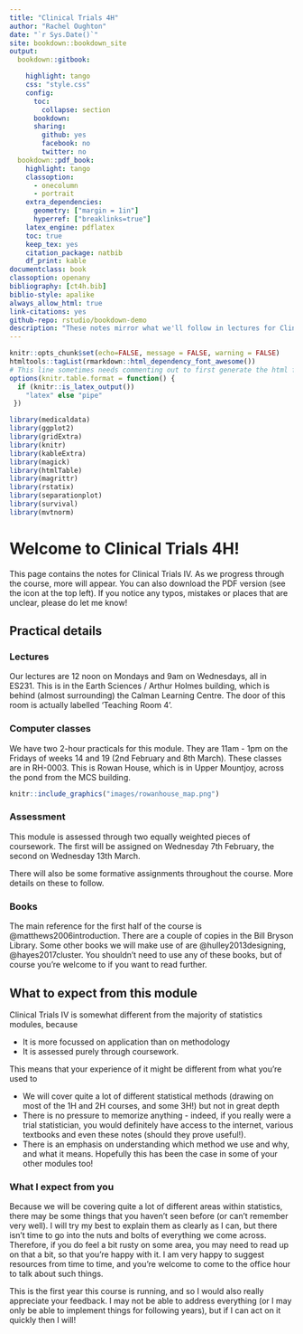 ```yaml
--- 
title: "Clinical Trials 4H"
author: "Rachel Oughton"
date: "`r Sys.Date()`"
site: bookdown::bookdown_site
output: 
  bookdown::gitbook:

    highlight: tango
    css: "style.css"
    config:
      toc:
        collapse: section
      bookdown:
      sharing:
        github: yes
        facebook: no
        twitter: no
  bookdown::pdf_book:
    highlight: tango
    classoption:
      - onecolumn
      - portrait
    extra_dependencies: 
      geometry: ["margin = 1in"]
      hyperref: ["breaklinks=true"]
    latex_engine: pdflatex
    toc: true
    keep_tex: yes
    citation_package: natbib
    df_print: kable
documentclass: book
classoption: openany
bibliography: [ct4h.bib]
biblio-style: apalike
always_allow_html: true
link-citations: yes
github-repo: rstudio/bookdown-demo
description: "These notes mirror what we'll follow in lectures for Clinical Trials 4H. If you have any questions or notice any errors, please email me (Rachel Oughton)."
---
```


```r
knitr::opts_chunk$set(echo=FALSE, message = FALSE, warning = FALSE)
htmltools::tagList(rmarkdown::html_dependency_font_awesome())
# This line sometimes needs commenting out to first generate the html file
options(knitr.table.format = function() {
  if (knitr::is_latex_output())
    "latex" else "pipe"
 })
```

```r
library(medicaldata)
library(ggplot2)
library(gridExtra)
library(knitr)
library(kableExtra)
library(magick)
library(htmlTable)
library(magrittr)
library(rstatix)
library(separationplot)
library(survival)
library(mvtnorm)
```

# Welcome to Clinical Trials 4H! {-}

This page contains the notes for Clinical Trials IV. As we progress through the course, more will appear. You can also download the PDF version (see the icon at the top left). If you notice any typos, mistakes or places that are unclear, please do let me know!

## Practical details {-}

### Lectures {-}

Our lectures are 12 noon on Mondays and 9am on Wednesdays, all in ES231. This is in the Earth Sciences / Arthur Holmes building, which is behind (almost surrounding) the Calman Learning Centre. The door of this room is actually labelled 'Teaching Room 4'.

### Computer classes {-}

We have two 2-hour practicals for this module. They are 11am - 1pm on the Fridays of weeks 14 and 19 (2nd February and 8th March). These classes are in RH-0003. This is Rowan House, which is in Upper Mountjoy, across the pond from the MCS building. 

```r
knitr::include_graphics("images/rowanhouse_map.png")
```

### Assessment {-}

This module is assessed through two equally weighted pieces of coursework. The first will be assigned on Wednesday 7th February, the second on Wednesday 13th March.

There will also be some formative assignments throughout the course. More details on these to follow.

### Books {-}

The main reference for the first half of the course is @matthews2006introduction. There are a couple of copies in the Bill Bryson Library. Some other books we will make use of are @hulley2013designing, @hayes2017cluster. You shouldn't need to use any of these books, but of course you're welcome to if you want to read further.

## What to expect from this module {-}

Clinical Trials IV is somewhat different from the majority of statistics modules, because

  * It is more focussed on application than on methodology
  * It is assessed purely through coursework.
  
This means that your experience of it might be different from what you're used to

  * We will cover quite a lot of different statistical methods (drawing on most of the 1H and 2H courses, and some 3H!) but not in great depth
  * There is no pressure to memorize anything - indeed, if you really were a trial statistician, you would definitely have access to the internet, various textbooks and even these notes (should they prove useful!).
  * There is an emphasis on understanding which method we use and why, and what it means. Hopefully this has been the case in some of your other modules too!
  
### What I expect from you {-}

Because we will be covering quite a lot of different areas within statistics, there may be some things that you haven't seen before (or can't remember very well). I will try my best to explain them as clearly as I can, but there isn't time to go into the nuts and bolts of everything we come across. Therefore, if you do feel a bit rusty on some area, you may need to read up on that a bit, so that you're happy with it. I am very happy to suggest resources from time to time, and you're welcome to come to the office hour to talk about such things.

This is the first year this course is running, and so I would also really appreciate your feedback. I may not be able to address everything (or I may only be able to implement things for following years), but if I can act on it quickly then I will!
  





